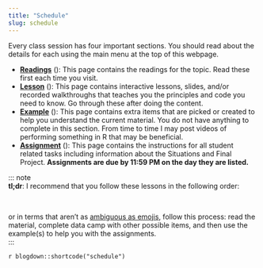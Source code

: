 ```yaml
---
title: "Schedule"
slug: schedule
---
```


Every class session has four important sections. You should read about the details for each using the main menu at the top of this webpage.

- [**Readings**](/readings/) (<i class="fas fa-book"></i>): This page contains the readings for the topic. Read these first each time you visit.
- [**Lesson**](/lesson/) (<i class="fas fa-chalkboard"></i>): This page contains interactive lessons, slides, and/or recorded walkthroughs that teaches you the principles and code you need to know. Go through these after doing the content.
- [**Example**](/example/) (<i class="fas fa-lightbulb"></i>): This page contains extra items that are picked or created to help you understand the current material. You do not have anything to complete in this section. From time to time I may post videos of performing something in R that may be beneficial.
- [**Assignment**](/assignment/) (<i class="fas fa-tasks"></i>): This page contains the instructions for all student related tasks including information about the Situations and Final Project. **Assignments are due by 11:59 PM on the day they are listed.**

::: note <br/>
**tl;dr**: I recommend that you follow these lessons in the following order:

<div class="text-center">
<i class="fas fa-book"></i>&nbsp;
<i class="fas fa-long-arrow-alt-right"></i>&nbsp;
<i class="fas fa-chalkboard"></i>&nbsp;
<i class="fas fa-long-arrow-alt-right">&nbsp;
<i class="fas fa-lightbulb"></i>&nbsp;
<i class="fas fa-plus"></i></i>&nbsp; 
<i class="fas fa-tasks"></i> 
</div>

or in terms that aren't as [ambiguous as emojis](https://doi.org/10.1016/j.chb.2020.106361), follow this process: read the material, complete data camp with other possible items, and then use the  example(s) to help you with the assignments.
<br />
:::

`r blogdown::shortcode("schedule")`
